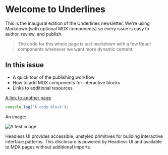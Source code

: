 # Welcome to Underlines

This is the inaugural edition of the Underlines newsletter. We're using Markdown (with optional MDX components) so every issue is easy to author, review, and publish.

> The code for this whole page is just markdown
> with a few React components whenever we want more dynamic content.

## In this issue

- A quick tour of the publishing workflow
- How to add MDX components for interactive blocks
- Links to additional resources

[A link to another page](/more-content/another-page)

```js
console.log('A code block');
```

An image:

![A test image](/surreal_cat_in_hat.png)

<Disclosure title="What is Headless UI?">
Headless UI provides accessible, unstyled primitives for building interactive interface patterns. This disclosure is powered by Headless UI and available to MDX pages without additional imports.
</Disclosure>
